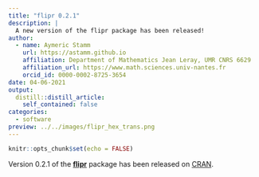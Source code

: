 ```yaml
---
title: "flipr 0.2.1"
description: |
  A new version of the flipr package has been released!
author:
  - name: Aymeric Stamm
    url: https://astamm.github.io
    affiliation: Department of Mathematics Jean Leray, UMR CNRS 6629
    affiliation_url: https://www.math.sciences.univ-nantes.fr
    orcid_id: 0000-0002-8725-3654
date: 04-06-2021
output:
  distill::distill_article:
    self_contained: false
categories:
  - software
preview: ../../images/flipr_hex_trans.png
---
```


```r
knitr::opts_chunk$set(echo = FALSE)
```

Version 0.2.1 of the [**flipr**](https://astamm.github.io/flipr/) package has been released on [CRAN](https://cran.r-project.org/web/packages/flipr/index.html).
